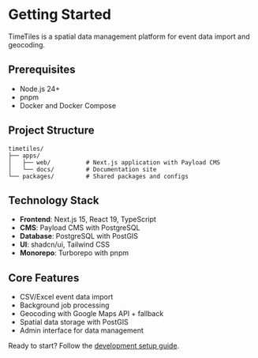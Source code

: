 # Getting Started

TimeTiles is a spatial data management platform for event data import and geocoding.

## Prerequisites

- Node.js 24+
- pnpm
- Docker and Docker Compose

## Project Structure

```
timetiles/
├── apps/
│   ├── web/          # Next.js application with Payload CMS
│   └── docs/         # Documentation site
└── packages/         # Shared packages and configs
```

## Technology Stack

- **Frontend**: Next.js 15, React 19, TypeScript
- **CMS**: Payload CMS with PostgreSQL
- **Database**: PostgreSQL with PostGIS
- **UI**: shadcn/ui, Tailwind CSS
- **Monorepo**: Turborepo with pnpm

## Core Features

- CSV/Excel event data import
- Background job processing
- Geocoding with Google Maps API + fallback
- Spatial data storage with PostGIS
- Admin interface for data management

Ready to start? Follow the [development setup guide](/getting-started/quick-start).
